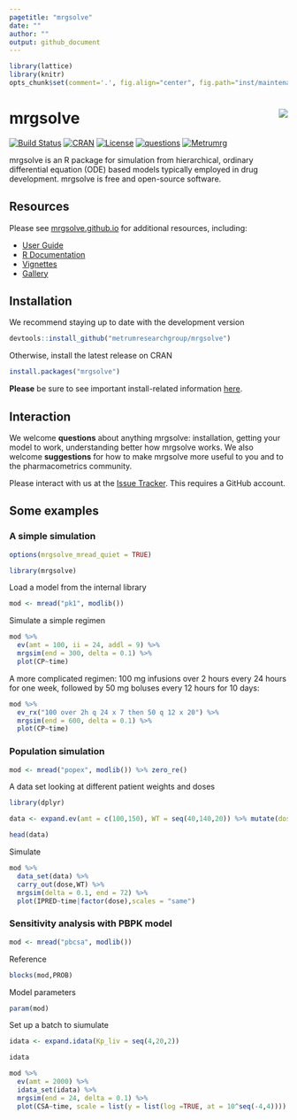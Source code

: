 ```yaml
---
pagetitle: "mrgsolve"
date: ""
author: ""
output: github_document
---
```



```r
library(lattice)
library(knitr)
opts_chunk$set(comment='.', fig.align="center", fig.path="inst/maintenance/img/README-")
```

# mrgsolve <img align="right" src = "inst/maintenance/img/mrgsolve_sticker_812418_1.png">

[![Build Status](https://travis-ci.org/metrumresearchgroup/mrgsolve.svg?branch=master)](https://travis-ci.org/metrumresearchgroup/mrgsolve)
[![CRAN](http://www.r-pkg.org/badges/version/mrgsolve)](https://cran.r-project.org/package=mrgsolve)
[![License](http://img.shields.io/badge/license-GPL%20%28%3E=%202%29-brightgreen.svg?style=flat)](http://www.gnu.org/licenses/gpl-2.0.html)
[![questions](https://img.shields.io/badge/ask_for-Help-brightgreen.svg)](https://github.com/metrumresearchgroup/mrgsolve/issues)
[![Metrumrg](https://img.shields.io/badge/contact-MetrumRG-brightgreen.svg)](http://metrumrg.com)



mrgsolve is an R package for simulation from hierarchical, ordinary differential
equation (ODE) based models typically employed in drug development.  mrgsolve
is free and open-source software.  


## Resources
Please see [mrgsolve.github.io](https://mrgsolve.github.io) for additional
resources, including:

- [User Guide](https://mrgsolve.github.io/user_guide)
- [R Documentation](https://mrgsolve.github.io/docs)
- [Vignettes](https://mrgsolve.github.io/vignettes) 
- [Gallery](https://github.com/mrgsolve/gallery) 


## Installation

We recommend staying up to date with the development version
```r
devtools::install_github("metrumresearchgroup/mrgsolve")
```

Otherwise, install the latest release on CRAN
```r
install.packages("mrgsolve")
```

__Please__ be sure to see important install-related information 
[here](https://github.com/metrumresearchgroup/mrgsolve/wiki/mrgsolve-Installation).

## Interaction

We welcome __questions__ about anything mrgsolve: installation, getting your 
model to work, understanding better how mrgsolve works. We also welcome __suggestions__ 
for how to make mrgsolve more useful to you and to the pharmacometrics community. 

Please interact with us at the [Issue Tracker](https://github.com/metrumresearchgroup/mrgsolve/issues). 
This requires a GitHub account. 


## Some examples

### A simple simulation
```r
options(mrgsolve_mread_quiet = TRUE)
```


```r
library(mrgsolve)
```

Load a model from the internal library
```r
mod <- mread("pk1", modlib())
```

Simulate a simple regimen
```r
mod %>% 
  ev(amt = 100, ii = 24, addl = 9) %>%
  mrgsim(end = 300, delta = 0.1) %>% 
  plot(CP~time)
```


A more complicated regimen: 100 mg infusions over 2 hours every 24 hours
for one week, followed by 50 mg boluses every 12 hours for 10 days:

```r
mod %>% 
  ev_rx("100 over 2h q 24 x 7 then 50 q 12 x 20") %>%
  mrgsim(end = 600, delta = 0.1) %>% 
  plot(CP~time)
```


### Population simulation

```r
mod <- mread("popex", modlib()) %>% zero_re()
```


A data set looking at different patient weights and doses

```r
library(dplyr)

data <- expand.ev(amt = c(100,150), WT = seq(40,140,20)) %>% mutate(dose = amt)

head(data)
```

Simulate
```r
mod %>% 
  data_set(data) %>% 
  carry_out(dose,WT) %>%
  mrgsim(delta = 0.1, end = 72) %>% 
  plot(IPRED~time|factor(dose),scales = "same")
```


### Sensitivity analysis with PBPK model

```r
mod <- mread("pbcsa", modlib())
```

Reference

```r
blocks(mod,PROB)
```

Model parameters

```r
param(mod)
```


Set up a  batch to siumulate
```r
idata <- expand.idata(Kp_liv = seq(4,20,2))

idata
```


```r
mod %>% 
  ev(amt = 2000) %>% 
  idata_set(idata) %>%
  mrgsim(end = 24, delta = 0.1) %>%
  plot(CSA~time, scale = list(y = list(log =TRUE, at = 10^seq(-4,4))))
```


